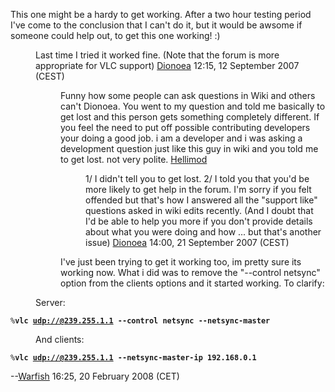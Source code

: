 This one might be a hardy to get working. After a two hour testing period I've come to the conclusion that I can't do it, but it would be awsome if someone could help out, to get this one working! :)
: Last time I tried it worked fine. (Note that the forum is more appropriate for VLC support) [[User:Dionoea|Dionoea]] 12:15, 12 September 2007 (CEST)
:: Funny how some people can ask questions in Wiki and others can't Dionoea. You went to my question and told me basically to get lost and this person gets something completely different. If you feel the need to put off possible contributing developers your doing a good job. i am a developer and i was asking a development question just like this guy in wiki and you told me to get lost. not very polite. [[User:Hellimod|Hellimod]]
::: 1/ I didn't tell you to get lost. 2/ I told you that you'd be more likely to get help in the forum. I'm sorry if you felt offended but that's how I answered all the "support like" questions asked in wiki edits recently. (And I doubt that I'd be able to help you more if you don't provide details about what you were doing and how ... but that's another issue) [[User:Dionoea|Dionoea]] 14:00, 21 September 2007 (CEST)

::::I've just been trying to get it working too, im pretty sure its working now.  What i did was to remove the "--control netsync" option from the clients options and it started working. To clarify:
:Server:
 %''' vlc udp://@239.255.1.1 --control netsync --netsync-master '''
:And clients:
 %''' vlc udp://@239.255.1.1 --netsync-master-ip 192.168.0.1 '''
--[[User:Warfish|Warfish]] 16:25, 20 February 2008 (CET)